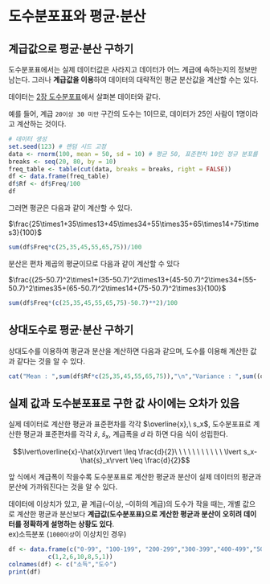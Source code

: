 # 도수분포표와 평균·분산

## 계급값으로 평균·분산 구하기

도수분포표에서는 실제 데이터값은 사라지고 데이터가 어느 계급에 속하는지의 정보만 남는다. 그러나 **계급값을 이용**하여 데이터의 대략적인 평균 분산값을 계산할 수는 있다.

데이터는 [2장 도수분포표](https://sungileo.github.io/mine_statistics/01_descriptive_statistics/freq_table.html "2장 도수분포표")에서 살펴본 데이터와 같다.

예를 들어, 계급 `20이상 30 미만` 구간의 도수는 1이므로, 데이터가 25인 사람이 1명이라고 계산하는 것이다.

```r
# 데이터 생성
set.seed(123) # 랜덤 시드 고정
data <- rnorm(100, mean = 50, sd = 10) # 평균 50, 표준편차 10인 정규 분포를 따르는 데이터 100개 생성
breaks <- seq(20, 80, by = 10)
freq_table <- table(cut(data, breaks = breaks, right = FALSE))
df <- data.frame(freq_table)
df$Rf <- df$Freq/100
df
```

그러면 평균은 다음과 같이 계산할 수 있다.

$\frac{25\times1+35\times13+45\times34+55\times35+65\times14+75\times3}{100}$

```r
sum(df$Freq*c(25,35,45,55,65,75))/100
```


분산은 편차 제곱의 평균이므로 다음과 같이 계산할 수 있다

$\frac{(25-50.7)^2\times1+(35-50.7)^2\times13+(45-50.7)^2\times34+(55-50.7)^2\times35+(65-50.7)^2\times14+(75-50.7)^2\times3}{100}$

```r
sum(df$Freq*(c(25,35,45,55,65,75)-50.7)**2)/100
```

## 상대도수로 평균·분산 구하기

상대도수를 이용하여 평균과 분산을 계산하면 다음과 같으며, 도수를 이용해 계산한 값과 같다는 것을 알 수 있다.

```r
cat("Mean : ",sum(df$Rf*c(25,35,45,55,65,75)),"\n","Variance : ",sum((df$Rf*(c(25,35,45,55,65,75)-50.7)**2)), sep = "")
```

## 실제 값과 도수분포표로 구한 값 사이에는 오차가 있음

실제 데이터로 계산한 평균과 표준편차를 각각 $\overline{x},\ s_x$, 도수분포표로 계산한 평균과 표준편차를 각각 $\hat{x},\ \hat{s}_x$, 계급폭을 $d$ 라 하면 다음 식이 성립한다.

$$\lvert\overline{x}-\hat{x}\rvert \leq \frac{d}{2}\ \ \ \ \ \ \ \ \ \ \ \lvert s_x-\hat{s}_x\rvert \leq \frac{d}{2}$$

앞 식에서 계급폭이 작을수록 도수분포표로 계산한 평균과 분산이 실제 데이터의 평균과 분산에 가까워진다는 것을 알 수 있다.


데이터에 이상치가 있고, 끝 계급(--이상, --이하의 계급)의 도수가 작을 때는, 개별 값으로 계산한 평균과 분산보다 **계급값(도수분포표)으로 게산한 평균과 분산이 오히려 데이터를 정확하게 설명하는 상황도 있다**.<br>ex)소득분포 (`1000이상`이 이상치인 경우)

```r
df <- data.frame(c("0-99", "100-199", "200-299","300-399","400-499","500-599","1000이상"),
           c(1,2,6,10,8,5,1))
colnames(df) <- c("소득","도수")
print(df)
```








